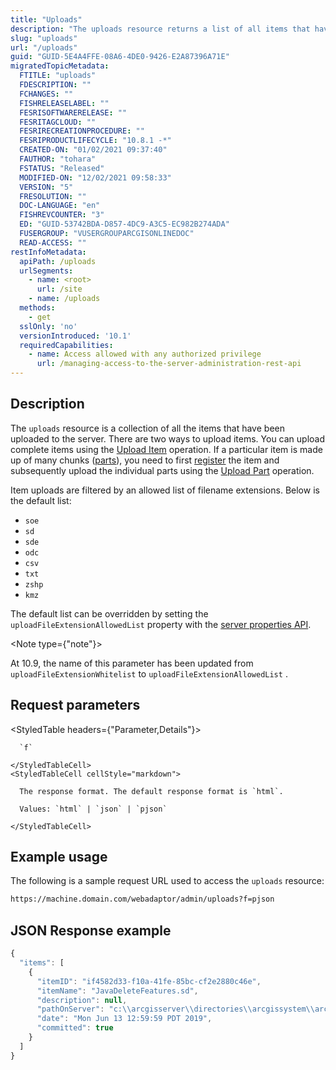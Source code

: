 ```yaml
---
title: "Uploads"
description: "The uploads resource returns a list of all items that have been uploaded to the server."
slug: "uploads"
url: "/uploads"
guid: "GUID-5E4A4FFE-08A6-4DE0-9426-E2A87396A71E"
migratedTopicMetadata:
  FTITLE: "uploads"
  FDESCRIPTION: ""
  FCHANGES: ""
  FISHRELEASELABEL: ""
  FESRISOFTWARERELEASE: ""
  FESRITAGCLOUD: ""
  FESRIRECREATIONPROCEDURE: ""
  FESRIPRODUCTLIFECYCLE: "10.8.1 -*"
  CREATED-ON: "01/02/2021 09:37:40"
  FAUTHOR: "tohara"
  FSTATUS: "Released"
  MODIFIED-ON: "12/02/2021 09:58:33"
  VERSION: "5"
  FRESOLUTION: ""
  DOC-LANGUAGE: "en"
  FISHREVCOUNTER: "3"
  ED: "GUID-53742BDA-D857-4DC9-A3C5-EC982B274ADA"
  FUSERGROUP: "VUSERGROUPARCGISONLINEDOC"
  READ-ACCESS: ""
restInfoMetadata:
  apiPath: /uploads
  urlSegments:
    - name: <root>
      url: /site
    - name: /uploads
  methods:
    - get
  sslOnly: 'no'
  versionIntroduced: '10.1'
  requiredCapabilities:
    - name: Access allowed with any authorized privilege
      url: /managing-access-to-the-server-administration-rest-api
---
```


## Description

The `uploads` resource is a collection of all the items that have been uploaded to the server. There are two ways to upload items. You can upload complete items using the [Upload Item](/uploaditem) operation. If a particular item is made up of many chunks ([parts](/itemparts)), you need to first [register](/registeritem) the item and subsequently upload the individual parts using the [ Upload Part](/uploadpart) operation. 

Item uploads are filtered by an allowed list of filename extensions. Below is the default list:

- `soe` 
- `sd` 
- `sde` 
- `odc` 
- `csv` 
- `txt` 
- `zshp` 
- `kmz` 

The default list can be overridden by setting the `uploadFileExtensionAllowedList` property with the [ server properties API](/serverproperties).

<Note type={"note"}>

At 10.9, the name of this parameter has been updated from `uploadFileExtensionWhitelist`  to `uploadFileExtensionAllowedList` .

</Note>


##  Request parameters

<StyledTable headers={"Parameter,Details"}>
  <StyledTableRow>
    <StyledTableCell cellStyle="markdown">

      `f` 

    </StyledTableCell>
    <StyledTableCell cellStyle="markdown">

      The response format. The default response format is `html`.

      Values: `html` | `json` | `pjson`

    </StyledTableCell>
  </StyledTableRow>
</StyledTable>

## Example usage

The following is a sample request URL used to access the `uploads` resource:

```markdown
https://machine.domain.com/webadaptor/admin/uploads?f=pjson
```

## JSON Response example

```javascript
{
  "items": [
    {
      "itemID": "if4582d33-f10a-41fe-85bc-cf2e2880c46e",
      "itemName": "JavaDeleteFeatures.sd",
      "description": null,
      "pathOnServer": "c:\\arcgisserver\\directories\\arcgissystem\\arcgisuploads\\if4582d33-f10a-41fe-85bc-cf2e2880c46e",
      "date": "Mon Jun 13 12:59:59 PDT 2019",
      "committed": true
    }
  ]
}
```